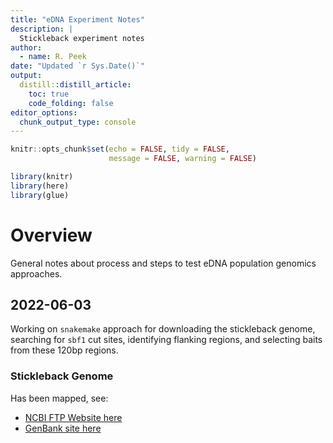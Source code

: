 ```yaml
---
title: "eDNA Experiment Notes"
description: |
  Stickleback experiment notes
author:
  - name: R. Peek 
date: "Updated `r Sys.Date()`"
output: 
  distill::distill_article:
    toc: true
    code_folding: false
editor_options: 
  chunk_output_type: console
---
```


```r
knitr::opts_chunk$set(echo = FALSE, tidy = FALSE,
                      message = FALSE, warning = FALSE)

library(knitr)
library(here)
library(glue)
```

# Overview

General notes about process and steps to test eDNA population genomics approaches.

## 2022-06-03

Working on `snakemake` approach for downloading the stickleback genome, searching for `sbf1` cut sites, identifying flanking regions, and selecting baits from these 120bp regions.

### Stickleback Genome

Has been mapped, see: 

 - [NCBI FTP Website here](https://ftp.ncbi.nlm.nih.gov/genomes/all/GCA/000/180/675/GCA_000180675.1_ASM18067v1/) 
 - [GenBank site here](https://www.ncbi.nlm.nih.gov/assembly/GCA_000180675.1/)




